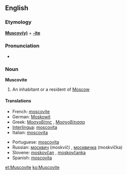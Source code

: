 {{see|muscovite}}
==English==
===Etymology===
'''[[Muscovy|Muscov(y)]]''' + '''[[-ite]]'''

===Pronunciation===
*{{audio|en-us-Muscovite.ogg|Audio (US)}}


===Noun===
'''Muscovite'''

#An inhabitant or a resident of [[Moscow]]

====Translations====
{{top}}
*French: [[moscovite]] {{mf}}
*German: [[Moskowit]]
*Greek: [[Μοσχοβίτης]] {{m}}, [[Μοσχοβίτισσα]] {{f}}
*[[Interlingua]]: [[moscovita]] {{mf}}
*Italian: [[moscovita]] {{mf}}
{{mid}}
*Portuguese: [[moscovita]] {{mf}}
*Russian: [[москвич]] (moskvíč) {{m}}, [[москвичка]] (moskvíčka) {{f}}
*Slovene: [[moskovčan]] {{m}}, [[moskovčanka]] {{f}}
*Spanish: [[moscovita]] {{mf}}
{{bottom}}

[[et:Muscovite]]
[[ko:Muscovite]]